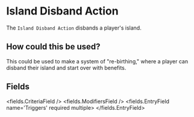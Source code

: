 
# Island Disband Action 

The `Island Disband Action` disbands a player's island.

## How could this be used?

This could be used to make a system of "re-birthing,"
where a player can disband their island and start over with benefits.


## Fields

<fields.CriteriaField />
<fields.ModifiersField />
<fields.EntryField name='Triggers' required multiple>
</fields.EntryField>
